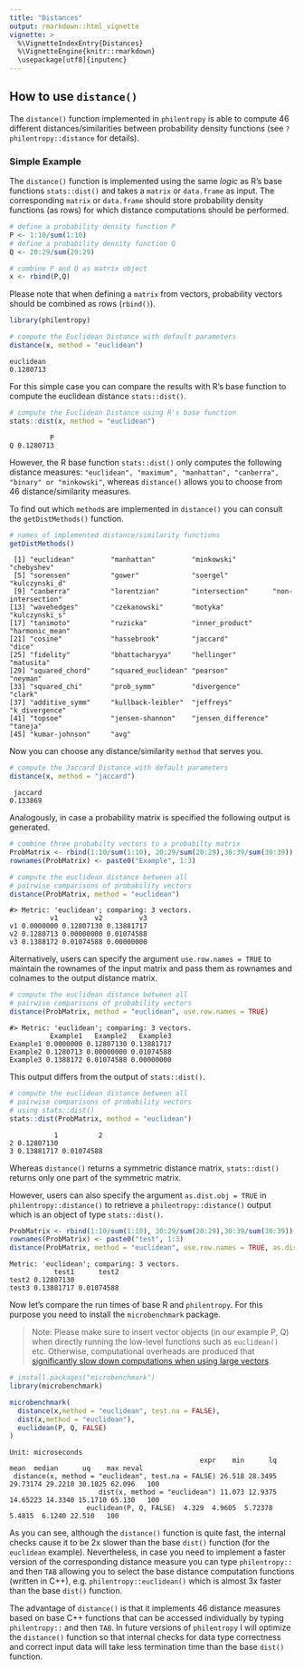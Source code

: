 ```yaml
---
title: "Distances"
output: rmarkdown::html_vignette
vignette: >
  %\VignetteIndexEntry{Distances}
  %\VignetteEngine{knitr::rmarkdown}
  \usepackage[utf8]{inputenc}
---
```


## How to use `distance()`

The `distance()` function implemented in `philentropy` is able to compute 46 different distances/similarities between probability density functions (see `?philentropy::distance` for details).

### Simple Example

The `distance()` function is implemented using the same _logic_ as R's base functions `stats::dist()` and takes a `matrix` or `data.frame` as input. The corresponding `matrix` or `data.frame` should store probability density functions (as rows) for which distance computations should be performed.


```r
# define a probability density function P
P <- 1:10/sum(1:10)
# define a probability density function Q
Q <- 20:29/sum(20:29)

# combine P and Q as matrix object
x <- rbind(P,Q)
```

Please note that when defining a `matrix` from vectors, probability vectors should be combined as rows (`rbind()`).

```r
library(philentropy)

# compute the Euclidean Distance with default parameters
distance(x, method = "euclidean")
```

```
euclidean 
0.1280713
```

For this simple case you can compare the results with R's base function to compute the euclidean distance `stats::dist()`.

```r
# compute the Euclidean Distance using R's base function
stats::dist(x, method = "euclidean")
```

```
          P
Q 0.1280713
```

However, the R base function `stats::dist()` only computes the following distance measures: `"euclidean", "maximum", "manhattan", "canberra", "binary" or "minkowski"`, whereas `distance()` allows you to choose from 46 distance/similarity measures. 

To find out which `method`s are implemented in `distance()` you can consult
the `getDistMethods()` function.

```r
# names of implemented distance/similarity functions
getDistMethods()
```

```
 [1] "euclidean"         "manhattan"         "minkowski"         "chebyshev"        
 [5] "sorensen"          "gower"             "soergel"           "kulczynski_d"     
 [9] "canberra"          "lorentzian"        "intersection"      "non-intersection" 
[13] "wavehedges"        "czekanowski"       "motyka"            "kulczynski_s"     
[17] "tanimoto"          "ruzicka"           "inner_product"     "harmonic_mean"    
[21] "cosine"            "hassebrook"        "jaccard"           "dice"             
[25] "fidelity"          "bhattacharyya"     "hellinger"         "matusita"         
[29] "squared_chord"     "squared_euclidean" "pearson"           "neyman"           
[33] "squared_chi"       "prob_symm"         "divergence"        "clark"            
[37] "additive_symm"     "kullback-leibler"  "jeffreys"          "k_divergence"     
[41] "topsoe"            "jensen-shannon"    "jensen_difference" "taneja"           
[45] "kumar-johnson"     "avg"
```

Now you can choose any distance/similarity `method` that serves you.

```r
# compute the Jaccard Distance with default parameters
distance(x, method = "jaccard")
```

```
 jaccard 
0.133869
```

Analogously, in case a probability matrix is specified the following output is generated.

```r
# combine three probabilty vectors to a probabilty matrix 
ProbMatrix <- rbind(1:10/sum(1:10), 20:29/sum(20:29),30:39/sum(30:39))
rownames(ProbMatrix) <- paste0("Example", 1:3)

# compute the euclidean distance between all 
# pairwise comparisons of probability vectors
distance(ProbMatrix, method = "euclidean")
```

```
#> Metric: 'euclidean'; comparing: 3 vectors.
          v1         v2         v3
v1 0.0000000 0.12807130 0.13881717
v2 0.1280713 0.00000000 0.01074588
v3 0.1388172 0.01074588 0.00000000
```

Alternatively, users can specify the argument `use.row.names = TRUE` to maintain the
rownames of the input matrix and pass them as rownames and colnames to the output distance matrix.

```r
# compute the euclidean distance between all 
# pairwise comparisons of probability vectors
distance(ProbMatrix, method = "euclidean", use.row.names = TRUE)
```

```
#> Metric: 'euclidean'; comparing: 3 vectors.
          Example1   Example2   Example3
Example1 0.0000000 0.12807130 0.13881717
Example2 0.1280713 0.00000000 0.01074588
Example3 0.1388172 0.01074588 0.00000000
```

This output differs from the output of `stats::dist()`.

```r
# compute the euclidean distance between all 
# pairwise comparisons of probability vectors
# using stats::dist()
stats::dist(ProbMatrix, method = "euclidean")
```

```
           1          2
2 0.12807130           
3 0.13881717 0.01074588
```

Whereas `distance()` returns a symmetric distance matrix, `stats::dist()` returns only one part of the symmetric matrix. 

However, users can also specify the argument `as.dist.obj = TRUE` in `philentropy::distance()`
to retrieve a `philentropy::distance()` output which is an object of type `stats::dist()`.

```r
ProbMatrix <- rbind(1:10/sum(1:10), 20:29/sum(20:29),30:39/sum(30:39))
rownames(ProbMatrix) <- paste0("test", 1:3)
distance(ProbMatrix, method = "euclidean", use.row.names = TRUE, as.dist.obj = TRUE)
```

```
Metric: 'euclidean'; comparing: 3 vectors.
           test1      test2
test2 0.12807130           
test3 0.13881717 0.01074588
```

Now let's compare the run times of base R and `philentropy`. For this purpose you need to install the `microbenchmark` package.

> Note: Please make sure to insert vector objects (in our example P, Q) when directly running the low-level functions such as `euclidean()` etc. Otherwise, computational overheads are produced that 
[significantly slow down computations when using large vectors](https://github.com/drostlab/philentropy/issues/30).

```r
# install.packages("microbenchmark")
library(microbenchmark)

microbenchmark(
  distance(x,method = "euclidean", test.na = FALSE),
  dist(x,method = "euclidean"),
  euclidean(P, Q, FALSE)
)
```

```
Unit: microseconds
                                               expr    min      lq     mean  median      uq    max neval
 distance(x, method = "euclidean", test.na = FALSE) 26.518 28.3495 29.73174 29.2210 30.1025 62.096   100
                      dist(x, method = "euclidean") 11.073 12.9375 14.65223 14.3340 15.1710 65.130   100
                   euclidean(P, Q, FALSE)  4.329  4.9605  5.72378  5.4815  6.1240 22.510   100
```

As you can see, although the `distance()` function is quite fast, the internal checks cause it to be 2x slower than the base `dist()` function (for the `euclidean` example). Nevertheless, in case you need to implement a faster version of the corresponding distance measure you can type `philentropy::` and then `TAB` allowing you to select the base distance computation functions (written in C++), e.g. `philentropy::euclidean()` which is almost 3x faster than the base `dist()` function.

The advantage of `distance()` is that it implements 46 distance measures based on base C++ functions that can be accessed individually by typing `philentropy::` and then `TAB`. In future versions of `philentropy` I will optimize the `distance()` function so that internal checks for data type correctness and correct input data will take less termination time than the base `dist()` function.

<!--
## Detailed assessment of individual similarity and distance metrics


The vast amount of available similarity metrics raises the immediate question which metric should be used for which application. Here, I will review the origin of each individual metric and will discuss the most recent literature that aims to compare these measures. I hope that users will find valuable insights and might be stimulated to conduct their own comparative research since this is a field of ongoing research. 

### $L_p$ Minkowski Family

#### Euclidean distance

The [euclidean distance](https://en.wikipedia.org/wiki/Euclidean_distance) is (named after [Euclid](https://en.wikipedia.org/wiki/Euclid)) a straight line distance between two points.
Euclid argued that that the __shortest__ distance between two points is always a line.

> $d = \sqrt{\sum_{i = 1}^N | P_i - Q_i |^2)}$

#### Manhattan distance

> $d = \sum_{i = 1}^N | P_i - Q_i |$

#### Minkowski distance

> $d = ( \sum_{i = 1}^N | P_i - Q_i |^p)^{1/p}$

#### Chebyshev distance

> $d = max | P_i - Q_i |$
-->
